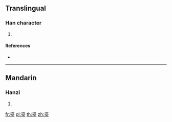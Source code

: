 ==Translingual==

===Han character===
{{Han char|rn=96|rad=玉|as=10|sn=15|four=|canj=EUMGI}}

# {{defn|Han|sort=玉10}}

====References====
* {{Han ref|kx=0739.120|dkj=21160|dj=1149.170|hdz=21133.010|uh=746C|ud=29804}}

----

==Mandarin==

===Hanzi===
{{cmn-hanzi|pin=[[liú]] ([[liu2]])|wg=liu<sup>2</sup>}}

# {{defn|lang=cmn|sort=玉10}}

[[fr:瑬]]
[[pl:瑬]]
[[th:瑬]]
[[zh:瑬]]